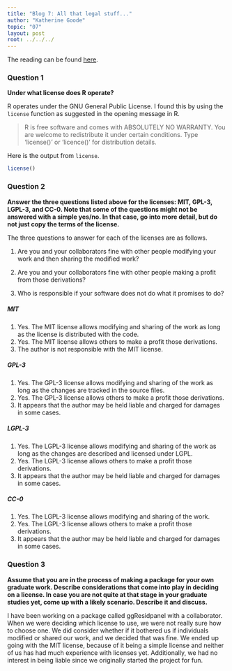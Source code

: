 ```yaml
---
title: "Blog 7: All that legal stuff..."
author: "Katherine Goode"
topic: "07"
layout: post
root: ../../../
---
```


The reading can be found [here](http://r-pkgs.had.co.nz/description.html).

### Question 1

**Under what license does R operate?**

R operates under the GNU General Public License. I found this by using the `license` function as suggested in the opening message in R.

> R is free software and comes with ABSOLUTELY NO WARRANTY.
> You are welcome to redistribute it under certain conditions.
> Type 'license()' or 'licence()' for distribution details.

Here is the output from `license`.

```r
license()
```

### Question 2

**Answer the three questions listed above for the licenses: MIT, GPL-3,  LGPL-3, and CC-0. Note that some of the questions might not be answered with a simple yes/no. In that case, go into more detail, but do not just copy the terms of the license.**

The three questions to answer for each of the licenses are as follows.

1. Are you and your collaborators fine with other people modifying your work and then sharing the modified work?

2. Are you and your collaborators fine with other people making a profit from those derivations?

3. Who is responsible if your software does not do what it promises to do?

##### MIT

1. Yes. The MIT license allows modifying and sharing of the work as long as the license is distributed with the code.
2. Yes. The MIT license allows others to make a profit those derivations.
3. The author is not responsible with the MIT license.

##### GPL-3

1. Yes. The GPL-3 license allows modifying and sharing of the work as long as the changes are tracked in the source files.
2. Yes. The GPL-3 license allows others to make a profit those derivations.
3. It appears that the author may be held liable and charged for damages in some cases.

##### LGPL-3

1. Yes. The LGPL-3 license allows modifying and sharing of the work as long as the changes are described and licensed under LGPL.
2. Yes. The LGPL-3 license allows others to make a profit those derivations.
3. It appears that the author may be held liable and charged for damages in some cases.

##### CC-0

1. Yes. The LGPL-3 license allows modifying and sharing of the work.
2. Yes. The LGPL-3 license allows others to make a profit those derivations.
3. It appears that the author may be held liable and charged for damages in some cases.

### Question 3

**Assume that you are in the process of making a package for your own graduate work. Describe considerations that come into play in deciding on a license. In case you are not quite at that stage in your graduate studies yet, come up with a likely scenario. Describe it and discuss.**

I have been working on a package called ggResidpanel with a collaborator. When we were deciding which license to use, we were not really sure how to choose one. We did consider whether if it bothered us if individuals modified or shared our work, and we decided that was fine. We ended up going with the MIT license, because of it being a simple license and neither of us has had much experience with licenses yet. Additionally, we had no interest in being liable since we originally started the project for fun.

